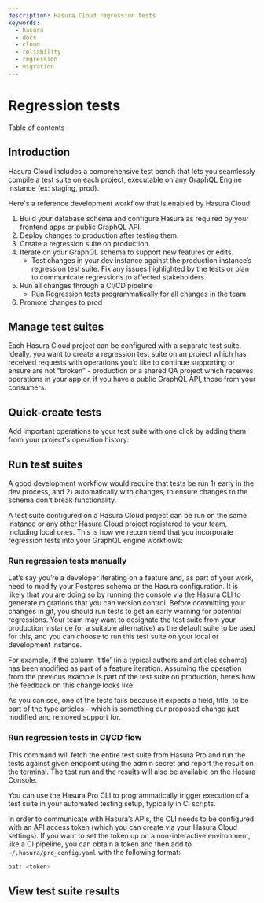 ```yaml
---
description: Hasura Cloud regression tests
keywords:
  - hasura
  - docs
  - cloud
  - reliability
  - regression
  - migration
---
```



# Regression tests

<CustomTOCListHead>Table of contents</CustomTOCListHead>
<TOCInline toc={toc} />

## Introduction

Hasura Cloud includes a comprehensive test bench that lets you
seamlessly compile a test suite on each project, executable on any
GraphQL Engine instance (ex: staging, prod).

Here's a reference development workflow that is enabled by Hasura Cloud:

1.  Build your database schema and configure Hasura as required by your
    frontend apps or public GraphQL API.
2.  Deploy changes to production after testing them.
3.  Create a regression suite on production.
4.  Iterate on your GraphQL schema to support new features or edits.
    -   Test changes in your dev instance against the production
        instance’s regression test suite. Fix any issues highlighted by
        the tests or plan to communicate regressions to affected
        stakeholders.
5.  Run all changes through a CI/CD pipeline
    -   Run Regression tests programmatically for all changes in the
        team
6.  Promote changes to prod

<Thumbnail
  src="/img/graphql/cloud/reliability/regression-testing-diagram.png"
  alt="Regression testing process diagram"
/>

## Manage test suites

Each Hasura Cloud project can be configured with a separate test suite.
Ideally, you want to create a regression test suite on an project which
has received requests with operations you’d like to continue supporting
or ensure are not “broken” - production or a shared QA project which
receives operations in your app or, if you have a public GraphQL API,
those from your consumers.

<Thumbnail
  src="/img/graphql/cloud/reliability/regression-tests-suites.png"
  alt="Manage regression test suites"
/>

## Quick-create tests

Add important operations to your test suite with one click by adding
them from your project's operation history:

<Thumbnail
  src="/img/graphql/cloud/reliability/regression-tests-add-operations.png"
  alt="Add tests to regression test suites"
/>

## Run test suites

A good development workflow would require that tests be run 1) early in
the dev process, and 2) automatically with changes, to ensure changes to
the schema don't break functionality.

A test suite configured on a Hasura Cloud project can be run on the same
instance or any other Hasura Cloud project registered to your team,
including local ones. This is how we recommend that you incorporate
regression tests into your GraphQL engine workflows:

### Run regression tests manually

Let’s say you’re a developer iterating on a feature and, as part of your
work, need to modify your Postgres schema or the Hasura configuration.
It is likely that you are doing so by running the console via the Hasura
CLI to generate migrations that you can version control. Before
committing your changes in git, you should run tests to get an early
warning for potential regressions. Your team may want to designate the
test suite from your production instance (or a suitable alternative) as
the default suite to be used for this, and you can choose to run this
test suite on your local or development instance.

<Thumbnail
  src="/img/graphql/cloud/reliability/regressions-run-prod-tests-on-dev.png"
  alt="Run regression tests"
/>

For example, if the column ‘title’ (in a typical authors and articles
schema) has been modified as part of a feature iteration. Assuming the
operation from the previous example is part of the test suite on
production, here’s how the feedback on this change looks like:

<Thumbnail
  src="/img/graphql/cloud/reliability/regression-tests-results.png"
  alt="Regression test results"
/>

As you can see, one of the tests fails because it expects a field,
title, to be part of the type articles - which is something our proposed
change just modified and removed support for.

### Run regression tests in CI/CD flow

<Thumbnail
  src="/img/graphql/cloud/reliability/regression-tests-run-cli.png"
  alt="Run regression tests via CLI"
/>

This command will fetch the entire test suite from Hasura Pro and run
the tests against given endpoint using the admin secret and report the
result on the terminal. The test run and the results will also be
available on the Hasura Console.

You can use the Hasura Pro CLI to programmatically trigger execution of
a test suite in your automated testing setup, typically in CI scripts.

In order to communicate with Hasura’s APIs, the CLI needs to be
configured with an API access token (which you can create via your
Hasura Cloud settings). If you want to set the token up on a
non-interactive environment, like a CI pipeline, you can obtain a token
and then add to `~/.hasura/pro_config.yaml` with the following format:

```bash
pat: <token>
```

## View test suite results

<Thumbnail
  src="/img/graphql/cloud/reliability/regression-tests-past-runs.png"
  alt="Regression tests past results"
/>
